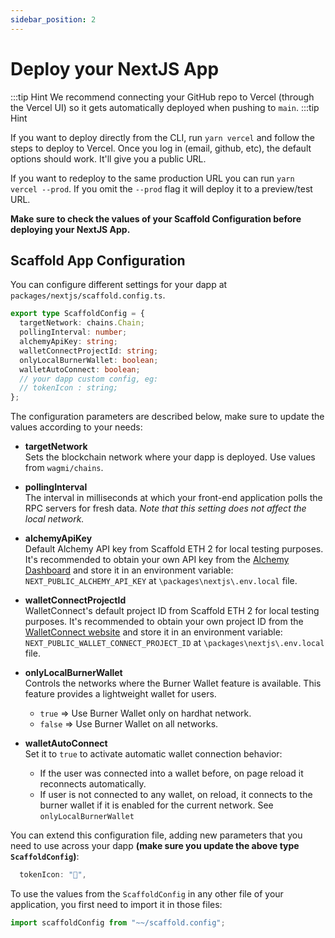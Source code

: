 ```yaml
---
sidebar_position: 2
---
```


# Deploy your NextJS App

:::tip Hint
We recommend connecting your GitHub repo to Vercel (through the Vercel UI) so it gets automatically deployed when pushing to `main`.
:::tip Hint

If you want to deploy directly from the CLI, run `yarn vercel` and follow the steps to deploy to Vercel. Once you log in (email, github, etc), the default options should work. It'll give you a public URL.

If you want to redeploy to the same production URL you can run `yarn vercel --prod`. If you omit the `--prod` flag it will deploy it to a preview/test URL.

**Make sure to check the values of your Scaffold Configuration before deploying your NextJS App.**

## Scaffold App Configuration

You can configure different settings for your dapp at `packages/nextjs/scaffold.config.ts`.

```ts
export type ScaffoldConfig = {
  targetNetwork: chains.Chain;
  pollingInterval: number;
  alchemyApiKey: string;
  walletConnectProjectId: string;
  onlyLocalBurnerWallet: boolean;
  walletAutoConnect: boolean;
  // your dapp custom config, eg:
  // tokenIcon : string;
};
```

The configuration parameters are described below, make sure to update the values according to your needs:

- **targetNetwork**  
  Sets the blockchain network where your dapp is deployed. Use values from `wagmi/chains`.

- **pollingInterval**  
  The interval in milliseconds at which your front-end application polls the RPC servers for fresh data. _Note that this setting does not affect the local network._

- **alchemyApiKey**  
  Default Alchemy API key from Scaffold ETH 2 for local testing purposes.  
  It's recommended to obtain your own API key from the [Alchemy Dashboard](https://dashboard.alchemyapi.io/) and store it in an environment variable: `NEXT_PUBLIC_ALCHEMY_API_KEY` at `\packages\nextjs\.env.local` file.

- **walletConnectProjectId**  
  WalletConnect's default project ID from Scaffold ETH 2 for local testing purposes.
  It's recommended to obtain your own project ID from the [WalletConnect website](https://cloud.walletconnect.com) and store it in an environment variable: `NEXT_PUBLIC_WALLET_CONNECT_PROJECT_ID` at `\packages\nextjs\.env.local` file.

- **onlyLocalBurnerWallet**  
  Controls the networks where the Burner Wallet feature is available. This feature provides a lightweight wallet for users.

  - `true` => Use Burner Wallet only on hardhat network.
  - `false` => Use Burner Wallet on all networks.

- **walletAutoConnect**  
  Set it to `true` to activate automatic wallet connection behavior:
  - If the user was connected into a wallet before, on page reload it reconnects automatically.
  - If user is not connected to any wallet, on reload, it connects to the burner wallet if it is enabled for the current network. See `onlyLocalBurnerWallet`

You can extend this configuration file, adding new parameters that you need to use across your dapp **(make sure you update the above type `ScaffoldConfig`)**:

```ts
  tokenIcon: "💎",
```

To use the values from the `ScaffoldConfig` in any other file of your application, you first need to import it in those files:

```ts
import scaffoldConfig from "~~/scaffold.config";
```
